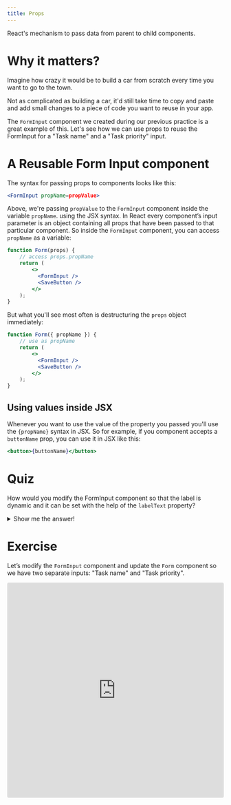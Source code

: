 ```yaml
---
title: Props
---
```


React's mechanism to pass data from parent to child components.

# Why it matters?

Imagine how crazy it would be to build a car from scratch every time you want to go to the town.

Not as complicated as building a car, it'd still take time to copy and paste and add small changes to a piece of code you want to reuse in your app.

The `FormInput` component we created during our previous practice is a great example of this. Let's see how we can use props to reuse the FormInput for a "Task name" and a "Task priority" input.

# A Reusable Form Input component

The syntax for passing props to components looks like this:

```jsx
<FormInput propName=propValue>
```

Above, we're passing `propValue` to the `FormInput` component inside the variable `propName`. using the JSX syntax.
In React every component’s input parameter is an object containing all props that have been passed to that particular component.
So inside the `FormInput` component, you can access `propName` as a variable:

```jsx
function Form(props) {
    // access props.propName
    return (
        <>
          <FormInput />
          <SaveButton />
        </>
    );
}
```

But what you'll see most often is destructuring the `props` object immediately:
```jsx
function Form({ propName }) {
    // use as propName
    return (
        <>
          <FormInput />
          <SaveButton />
        </>
    );
}
```

## Using values inside JSX

Whenever you want to use the value of the property you passed you'll use the `{propName}` syntax in JSX. So for example, if you component accepts a `buttonName` prop, you can use it in JSX like this:

```jsx
<button>{buttonName}</button>
```

# Quiz

How would you modify the FormInput component so that the label is dynamic and it can be set with the help of the `labelText` property?

<details>

  ```jsx
  function FormInput ({ labelText }) {
    return (
      <label>
        {labelText}
        <input type="text">
      </label>
    );
  }
  ```
  <summary>Show me the answer!</summary>
</details>

# Exercise

Let’s modify the `FormInput` component and update the `Form` component so we have two separate inputs: "Task name" and "Task priority".

<iframe src="https://codesandbox.io/embed/5y948r?view=editor+%2B+preview&module=%2Fsrc%2FApp.js&previewwindow=tests"
  style="width:100%; height: 500px; border:0; border-radius: 4px; overflow:hidden;"
  title="Exercise 4 - Props"
  allow="accelerometer; ambient-light-sensor; camera; encrypted-media; geolocation; gyroscope; hid; microphone; midi; payment; usb; vr; xr-spatial-tracking"
  sandbox="allow-forms allow-modals allow-popups allow-presentation allow-same-origin allow-scripts"
></iframe>